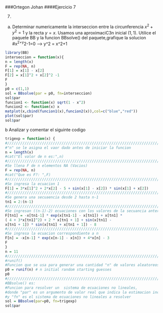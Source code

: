 ###Ortegon Johan 
####Ejercicio 7

7.
a. Determinar numericamente la interseccion entre la circunferencia $x^2 + y^2 = 1$ y la recta $y = x$. Usamos una aproximaciC3n inicial $(1,1)$. Utilice el paquete BB y la funcion BBsolve() del paquete,grafique la solucion
#x^2+y^2-1=0 --> y^2 = x^2+1
```{r, echo=T}
library(BB)
interseccion = function(x){
n = length(x)
F = rep(NA, n)
F[1] = x[1] - x[2]
F[2] = x[1]^2 + x[2]^2 -1
F
}
p0 = c(1,1)
sol = BBsolve(par = p0, fn=interseccion)
sol$par
funcion1 <- function(x) sqrt(1 - x^2)
funcion2 <- function(x) x
matplot(x,cbind(funcion1(x),funcion2(x)),col=c("blue","red"))
plot(sol$par)
sol$par
```
b Analizar y comentar el siguinte codigo
```{r, echo=T}
trigexp = function(x) {
#////////////////////////////////////////////////////////////////////////////////////////////////////
#"n" se le asigna el vaor dado antes de iniciar la funcion
n = length(x)
#cat("El valor de n es:",n)
#////////////////////////////////////////////////////////////////////////////////////////////////////
#Se llena F de n elementos NA (Vacios)
F = rep(NA, n)
#cat("Que es F?: ",F)
#////////////////////////////////////////////////////////////////////////////////////////////////////
#Se ingresa la ecuacion 1
F[1] = 3*x[1]^2 + 2*x[2] - 5 + sin(x[1] - x[2]) * sin(x[1] + x[2])
#////////////////////////////////////////////////////////////////////////////////////////////////////
#Se genera una secuaencia desde 2 hasta n-1
tn1 = 2:(n-1)
#////////////////////////////////////////////////////////////////////////////////////////////////////
#Se ingresan ((n-1)-2) ecuaciones con los valores de la secuancia anterior
F[tn1] = -x[tn1-1] * exp(x[tn1-1] - x[tn1]) + x[tn1] *
( 4 + 3*x[tn1]^2) + 2 * x[tn1 + 1] + sin(x[tn1] -
x[tn1 + 1]) * sin(x[tn1] + x[tn1 + 1]) - 8
#////////////////////////////////////////////////////////////////////////////////////////////////////
#Se ingresa la ecuacion correspondiente a n 
F[n] = -x[n-1] * exp(x[n-1] - x[n]) + 4*x[n] - 3
F
}
n = 11
#////////////////////////////////////////////////////////////////////////////////////////////////////
#runif()
#Funcion que se usa para generar una cantidad "n" de valores aleatoreos
p0 = runif(n) # n initial random starting guesses
p0
#///////////////////////////////////////////////////////////////////////////////////////////////////////
#BBsolve() es:
#Funcion para resolver un  sistema de ecuaciones no lineales,
#donde "par" es un argumento de valor real que indica la estimacion incial del sistema para la ecuacion
#y "fn" es el sistema de ecuaciones no lineales a resolver 
sol = BBsolve(par=p0, fn=trigexp)
sol$par
```
